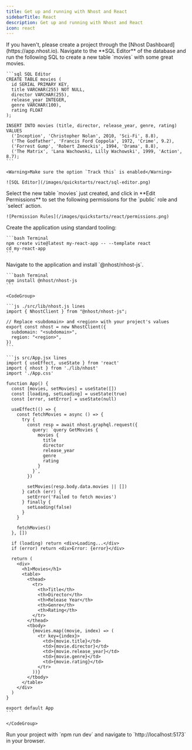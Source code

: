 ```yaml
---
title: Get up and running with Nhost and React
sidebarTitle: React
description: Get up and running with Nhost and React
icon: react
---
```


<Steps>
  <Step title="Create Project">
    If you haven't, please create a project through the [Nhost Dashboard](https://app.nhost.io).
  </Step>

  <Step title="Setup Database">
    Navigate to the **SQL Editor** of the database and run the following SQL to create a new table `movies` with some great movies.

    ```sql SQL Editor
    CREATE TABLE movies (
      id SERIAL PRIMARY KEY,
      title VARCHAR(255) NOT NULL,
      director VARCHAR(255),
      release_year INTEGER,
      genre VARCHAR(100),
      rating FLOAT
    );

    INSERT INTO movies (title, director, release_year, genre, rating) VALUES
      ('Inception', 'Christopher Nolan', 2010, 'Sci-Fi', 8.8),
      ('The Godfather', 'Francis Ford Coppola', 1972, 'Crime', 9.2),
      ('Forrest Gump', 'Robert Zemeckis', 1994, 'Drama', 8.8),
      ('The Matrix', 'Lana Wachowski, Lilly Wachowski', 1999, 'Action', 8.7);
    ```

    <Warning>Make sure the option `Track this` is enabled</Warning>

    ![SQL Editor](/images/quickstarts/react/sql-editor.png)

  </Step>

  <Step title="Permissions">
    Select the new table `movies` just created, and click in **Edit Permissions** to set the following permissions for the `public` role and `select` action.

    ![Permission Rules](/images/quickstarts/react/permissions.png)

  </Step>

  <Step title="Setup the Application">
    Create the application using standard tooling:

    ```bash Terminal
    npm create vite@latest my-react-app -- --template react
    cd my-react-app
    ```

  </Step>

  <Step title="Install the Nhost package">
    Navigate to the application and install `@nhost/nhost-js`.

    ```bash Terminal
    npm install @nhost/nhost-js
    ```

  </Step>

  <Step title="Configure the Nhost client and fetch the list of movies">

    <CodeGroup>

    ```js ./src/lib/nhost.js lines
    import { NhostClient } from "@nhost/nhost-js";

    // Replace <subdomain> and <region> with your project's values
    export const nhost = new NhostClient({
      subdomain: "<subdomain>",
      region: "<region>",
    })
    ```

    ```js src/App.jsx lines
    import { useEffect, useState } from 'react'
    import { nhost } from './lib/nhost'
    import './App.css'

    function App() {
      const [movies, setMovies] = useState([])
      const [loading, setLoading] = useState(true)
      const [error, setError] = useState(null)

      useEffect(() => {
        const fetchMovies = async () => {
          try {
            const resp = await nhost.graphql.request({
              query: `query GetMovies {
                movies {
                  title
                  director
                  release_year
                  genre
                  rating
                }
              }`,
            })

            setMovies(resp.body.data.movies || [])
          } catch (err) {
            setError('Failed to fetch movies')
          } finally {
            setLoading(false)
          }
        }

        fetchMovies()
      }, [])

      if (loading) return <div>Loading...</div>
      if (error) return <div>Error: {error}</div>

      return (
        <div>
          <h1>Movies</h1>
          <table>
            <thead>
              <tr>
                <th>Title</th>
                <th>Director</th>
                <th>Release Year</th>
                <th>Genre</th>
                <th>Rating</th>
              </tr>
            </thead>
            <tbody>
              {movies.map((movie, index) => (
                <tr key={index}>
                  <td>{movie.title}</td>
                  <td>{movie.director}</td>
                  <td>{movie.release_year}</td>
                  <td>{movie.genre}</td>
                  <td>{movie.rating}</td>
                </tr>
              ))}
            </tbody>
          </table>
        </div>
      )
    }

    export default App
    ```

    </CodeGroup>
  </Step>

  <Step title="The end">
    Run your project with `npm run dev` and navigate to `http://localhost:5173` in your browser.
  </Step>

</Steps>
